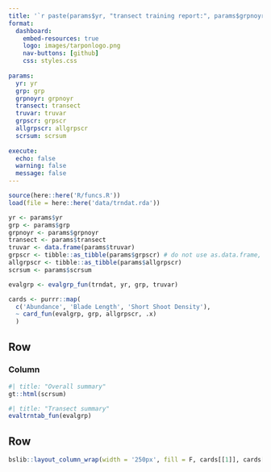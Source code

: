 ```yaml
--- 
title: '`r paste(params$yr, "transect training report:", params$grpnoyr)`'
format: 
  dashboard:
    embed-resources: true
    logo: images/tarponlogo.png
    nav-buttons: [github]
    css: styles.css
  
params:
  yr: yr
  grp: grp
  grpnoyr: grpnoyr
  transect: transect
  truvar: truvar
  grpscr: grpscr
  allgrpscr: allgrpscr
  scrsum: scrsum
  
execute:
  echo: false
  warning: false
  message: false
---
```


```r
source(here::here('R/funcs.R'))
load(file = here::here('data/trndat.rda'))

yr <- params$yr
grp <- params$grp
grpnoyr <- params$grpnoyr
transect <- params$transect
truvar <- data.frame(params$truvar)
grpscr <- tibble::as_tibble(params$grpscr) # do not use as.data.frame, names get coerced
allgrpscr <- tibble::as_tibble(params$allgrpscr)
scrsum <- params$scrsum

evalgrp <- evalgrp_fun(trndat, yr, grp, truvar)

cards <- purrr::map(
  c('Abundance', 'Blade Length', 'Short Shoot Density'), 
  ~ card_fun(evalgrp, grp, allgrpscr, .x)
  )
```

## Row {height=50%}

### Column {.tabset}

```r
#| title: "Overall summary"
gt::html(scrsum)
```
  
```r
#| title: "Transect summary"
evaltrntab_fun(evalgrp)
```

## Row {height=50%}

```r
bslib::layout_column_wrap(width = '250px', fill = F, cards[[1]], cards[[2]], cards[[3]])
```

